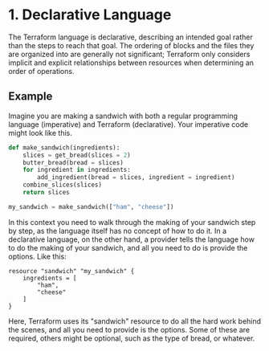 # 1. Declarative Language

The Terraform language is declarative, describing an intended goal rather than the steps to reach that goal. The ordering of blocks and the files they are organized into are generally not significant; Terraform only considers implicit and explicit relationships between resources when determining an order of operations.

## Example

Imagine you are making a sandwich with both a regular programming language (imperative) and Terraform (declarative). Your imperative code might look like this.

```python
def make_sandwich(ingredients):
    slices = get_bread(slices = 2)
    butter_bread(bread = slices)
    for ingredient in ingredients:
        add_ingredient(bread = slices, ingredient = ingredient)
    combine_slices(slices)
    return slices

my_sandwich = make_sandwich(["ham", "cheese"])
```

In this context you need to walk through the making of your sandwich step by step, as the language itself has no concept of how to do it. In a declarative language, on the other hand, a provider tells the language how to do the making of your sandwich, and all you need to do is provide the options. Like this:

```hcl
resource "sandwich" "my_sandwich" {
    ingredients = [
        "ham",
        "cheese"
    ]
}
```

Here, Terraform uses its "sandwich" resource to do all the hard work behind the scenes, and all you need to provide is the options. Some of these are required, others might be optional, such as the type of bread, or whatever.